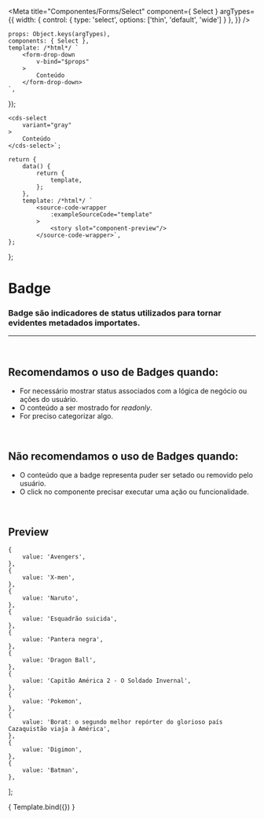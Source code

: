 
<Meta
	title="Componentes/Forms/Select"
	component={ Select }
	argTypes={{
		width: { 
			control: { 
				type: 'select',
				options: ['thin', 'default', 'wide']
			}
		},
	}}
/>

	props: Object.keys(argTypes),
	components: { Select },
	template: /*html*/ `
		<form-drop-down
			v-bind="$props" 
		>
			Conteúdo
		</form-drop-down>
	`,
});

	<cds-select 
		variant="gray"
	>
		Conteúdo
	</cds-select>`;

	return {
		data() {
			return {
				template,
			};
		},
		template: /*html*/ `
			<source-code-wrapper
				:exampleSourceCode="template"
			>
				<story slot="component-preview"/>
			</source-code-wrapper>`,
	};
};

# Badge

### Badge são indicadores de status utilizados para tornar evidentes metadados importates.
---
<br />

## Recomendamos o uso de Badges quando:
- For necessário mostrar status associados com a lógica de negócio ou ações do usuário.
- O conteúdo a ser mostrado for *readonly*.
- For preciso categorizar algo.


<br />

## Não recomendamos o uso de Badges quando:
- O conteúdo que a badge representa puder ser setado ou removido pelo usuário.
- O click no componente precisar executar uma ação ou funcionalidade.

<br />

## Preview

	{
		value: 'Avengers',
	},
	{
		value: 'X-men',
	},
	{
		value: 'Naruto',
	},
	{
		value: 'Esquadrão suicida',
	},
	{
		value: 'Pantera negra',
	},
	{
		value: 'Dragon Ball',
	},
	{
		value: 'Capitão América 2 - O Soldado Invernal',
	},
	{
		value: 'Pokemon',
	},
	{
		value: 'Borat: o segundo melhor repórter do glorioso país Cazaquistão viaja à América',
	},
	{
		value: 'Digimon',
	},
	{
		value: 'Batman',
	},
];


<Canvas>
	<Story
		name="Select"
		decorators={[docsDecorator]}
		args={{
			value,
			options,
		}}
	>
		{ Template.bind({}) }
	</Story>
</Canvas>

<ArgsTable story="Select" />
